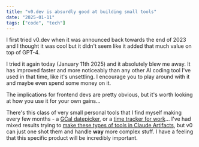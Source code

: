 ```yaml
---
title: "v0.dev is absurdly good at building small tools"
date: "2025-01-11"
tags: ["code", "tech"]
---
```


I first tried v0.dev when it was announced back towards the end of 2023 and I thought it was cool but it didn't seem like it added that much value on top of GPT-4. 

I tried it again today (January 11th 2025) and it absolutely blew me away. It has improved faster and more noticeably than any other AI coding tool I've used in that time, like it's unsettling. I encourage you to play around with it and maybe even spend some money on it. 

The implications for frontend devs are pretty obvious, but it's worth looking at how you use it for your own gains...

There's this class of very small personal tools that I find myself making every few months - a [GCal datepicker](https://chromewebstore.google.com/detail/tiny-calendar/aadffibnfkmdgacogepcbkhfaoacohnp), or a [time tracker for work](https://paultreanor.com/time-tamer)... I've had mixed results trying to [make these types of tools in Claude Artifacts](https://simonwillison.net/2024/Oct/21/claude-artifacts/), but v0 can just one shot them and handle **way** more complex stuff. I have a feeling that this specific product will be incredibly important. 
